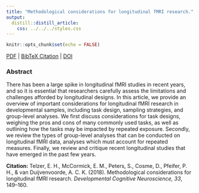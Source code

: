 ```yaml
---
title: "Methodological considerations for longitudinal fMRI research."
output:
  distill::distill_article:
    css: ../../../styles.css
---
```


```r
knitr::opts_chunk$set(echo = FALSE)
```

[<i class="fas fa-file-download"></i> PDF](8.Telzer-McCormick-Peters-Cosme-Pfeifer-van-Duijvenvoorde-2018-DCN.pdf) | [<i class="fas fa-quote-left"></i><i class="fas fa-quote-right"></i> BibTeX Citation](cite.bib) | [<i class="fas fa-link"></i> DOI](https://doi.org/10.1016/j.dcn.2018.02.004)

### Abstract
There has been a large spike in longitudinal fMRI studies in recent years, and so it is essential that researchers carefully assess the limitations and challenges afforded by longitudinal designs. In this article, we provide an overview of important considerations for longitudinal fMRI research in developmental samples, including task design, sampling strategies, and group-level analyses. We first discuss considerations for task designs, weighing the pros and cons of many commonly used tasks, as well as outlining how the tasks may be impacted by repeated exposure. Secondly, we review the types of group-level analyses that can be conducted on longitudinal fMRI data, analyses which must account for repeated measures. Finally, we review and critique recent longitudinal studies that have emerged in the past few years.

**Citation:** Telzer, E. H., McCormick, E. M., Peters, S., Cosme, D., Pfeifer, P. H., & van Duijvenvoorde, A. C. K. (2018). Methodological considerations for longitudinal fMRI research. *Developmental Cognitive Neuroscience, 33*, 149–160.